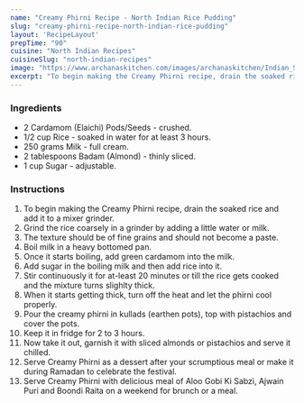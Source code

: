 ---
name: "Creamy Phirni Recipe - North Indian Rice Pudding"
slug: "creamy-phirni-recipe-north-indian-rice-pudding"
layout: 'RecipeLayout'
prepTime: "90"
cuisine: "North Indian Recipes"
cuisineSlug: "north-indian-recipes"
image: "https://www.archanaskitchen.com/images/archanaskitchen/Indian_Sweets_Mithai/Creamy_Phirni_Recipe_North_Indian_Rice_Pudding-1.jpg"
excerpt: "To begin making the Creamy Phirni recipe, drain the soaked rice and add it to a mixer grinder"
---

### Ingredients

- 2 Cardamom (Elaichi) Pods/Seeds - crushed.
- 1/2 cup Rice - soaked in water for at least 3 hours.
- 250 grams Milk - full cream.
- 2 tablespoons Badam (Almond) - thinly sliced.
- 1 cup Sugar - adjustable.

### Instructions

1. To begin making the Creamy Phirni recipe, drain the soaked rice and add it to a mixer grinder.
1. Grind the rice coarsely in a grinder by adding a little water or milk.
1. The texture should be of fine grains and should not become a paste.
1. Boil milk in a heavy bottomed pan.
1. Once it starts boiling, add green cardamom into the milk.
1.  Add sugar in the boiling milk and then add rice into it.
1. Stir continuously it for at-least 20 minutes or till the rice gets cooked and the mixture turns slighlty thick.
1. When it starts getting thick, turn off the heat and let the phirni cool properly.
1. Pour the creamy phirni in kullads (earthen pots), top with pistachios and cover the pots.
1. Keep it in fridge for 2 to 3 hours.
1. Now take it out, garnish it with sliced almonds or pistachios and serve it chilled.
1. Serve Creamy Phirni as a dessert after your scrumptious meal or make it during Ramadan to celebrate the festival.
1. Serve Creamy Phirni with delicious meal of Aloo Gobi Ki Sabzi, Ajwain Puri and Boondi Raita on a weekend for brunch or a meal.
